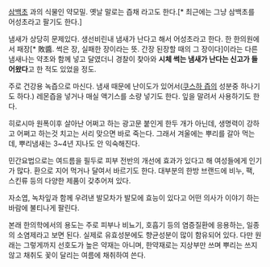 [[삼백초]] 과의 식물인 약모밀. 옛날 말로는 즙채 라고도 한다.[* 최근에는 그냥 삼백초를 어성초라고 팔기도 한다.]

냄새가 상당히 문제있다. 생선비린내 냄새가 난다고 해서 어성초라고 한다. 한 한의원에서 패장[* 敗醬. 썩은 장, 실패한 장이라는 뜻. 간장 된장할 때의 그 장이다]이라는 다른 냄새나는 약초와 함께 넣고 달였더니 경찰이 찾아와 '''시체 썩는 냄새가 난다는 신고가 들어왔다'''고 한 적도 있었을 정도.

주로 건강용 녹즙으로 마신다. 냄새 때문에 난이도가 있어서([[쿠스하 즙]]의 성분중 하나기도 하다.) 레몬즙을 넣거나 매실 액기스를 소량 넣기도 한다. 잎을 말려서 사용하기도 한다.

히로시마 원폭이후 살아난 어쩌고 하는 광고문 붙인게 한두 개가 아닌데, 생명력이 강하고 어쩌고 하는것 치고는 서리 맞으면 바로 죽는다. 그래서 겨울에는 뿌리를 갈아 먹는데, 뿌리냄새는 3~4년 지나도 안 익숙해진다.

민간요법으로는 여드름을 필두로 피부 전반의 개선에 효과가 있다고 해 여성들에게 인기가 많다. 환으로 지어 먹거나 달여서 바르기도 한다. 대부분의 한방 브랜드에 비누, 팩, 스킨류 등의 다양한 제품이 갖추어져 있다.

자소엽, 녹차잎과 함께 우려낸 발모차가 발모에 효능이 있다고 어떤 의사가 이야기 하는 바람에 불티나게 팔린다.

본래 한의학에서의 용도는 주로 피부나 비뇨기, 호흡기 등의 염증질환에 응용하는, 일종의 소염제라고 보면 된다. 실제로 유효성분에도 향균성분이 많이 함유되어 있다. 다만 원래는 그렇게까지 선호도가 높은 약재는 아니며, 한약재로는 지상부만 쓰며 뿌리는 쓰지 않고 채취도 꽃이 달리는 여름에 채취하여 쓴다.
